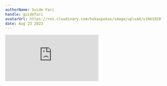 ```yaml
---
authorName: Guide Fari
handle: guidefari
avatarUrl: https://res.cloudinary.com/hokaspokas/image/upload/v1661928720/bar_shpohc.png
date: Aug 23 2023
---
```


<iframe width={560} height={315} src="https://www.youtube-nocookie.com/embed/Bp2L6aHKY20" title="YouTube video player" frameBorder={0} allow="accelerometer; autoplay; clipboard-write; encrypted-media; gyroscope; picture-in-picture; web-share" allowFullScreen />


Lovely mix that was shared in the hypnus discord server.
Great start to the day, definitely going to dig more into [Sebastian's music](https://www.discogs.com/artist/74274-Sebastian-Mullaert)
